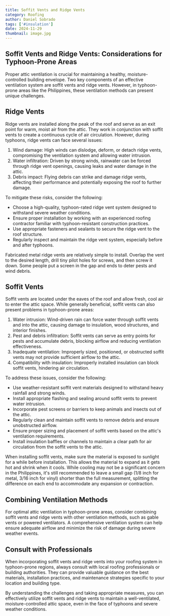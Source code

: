 ```yaml
---
title: Soffit Vents and Ridge Vents
category: Roofing
author: Daniel Sobrado
tags: ['#insulation']
date: 2024-11-29
thumbnail: image.jpg
---
```


## Soffit Vents and Ridge Vents: Considerations for Typhoon-Prone Areas

Proper attic ventilation is crucial for maintaining a healthy, moisture-controlled building envelope. Two key components of an effective ventilation system are soffit vents and ridge vents. However, in typhoon-prone areas like the Philippines, these ventilation methods can present unique challenges.

## Ridge Vents

Ridge vents are installed along the peak of the roof and serve as an exit point for warm, moist air from the attic. They work in conjunction with soffit vents to create a continuous cycle of air circulation. However, during typhoons, ridge vents can face several issues:

1. Wind damage: High winds can dislodge, deform, or detach ridge vents, compromising the ventilation system and allowing water intrusion.
2. Water infiltration: Driven by strong winds, rainwater can be forced through ridge vent openings, causing leaks and water damage in the attic.
3. Debris impact: Flying debris can strike and damage ridge vents, affecting their performance and potentially exposing the roof to further damage.

To mitigate these risks, consider the following:

- Choose a high-quality, typhoon-rated ridge vent system designed to withstand severe weather conditions.
- Ensure proper installation by working with an experienced roofing contractor familiar with typhoon-resistant construction practices.
- Use appropriate fasteners and sealants to secure the ridge vent to the roof structure.
- Regularly inspect and maintain the ridge vent system, especially before and after typhoons.

 Fabricated metal ridge vents are relatively simple to install. Overlap the vent to the desired length, drill tiny pilot holes for screws, and then screw it down. Some people put a screen in the gap and ends to deter pests and wind debris.

## Soffit Vents

Soffit vents are located under the eaves of the roof and allow fresh, cool air to enter the attic space. While generally beneficial, soffit vents can also present problems in typhoon-prone areas:

1. Water intrusion: Wind-driven rain can force water through soffit vents and into the attic, causing damage to insulation, wood structures, and interior finishes.
2. Pest and debris infiltration: Soffit vents can serve as entry points for pests and accumulate debris, blocking airflow and reducing ventilation effectiveness.
3. Inadequate ventilation: Improperly sized, positioned, or obstructed soffit vents may not provide sufficient airflow to the attic.
4. Compatibility with insulation: Improperly installed insulation can block soffit vents, hindering air circulation.

To address these issues, consider the following:

- Use weather-resistant soffit vent materials designed to withstand heavy rainfall and strong winds.
- Install appropriate flashing and sealing around soffit vents to prevent water intrusion.
- Incorporate pest screens or barriers to keep animals and insects out of the attic.
- Regularly clean and maintain soffit vents to remove debris and ensure unobstructed airflow.
- Ensure proper sizing and placement of soffit vents based on the attic's ventilation requirements.
- Install insulation baffles or channels to maintain a clear path for air circulation from the soffit vents to the attic.

When installing soffit vents, make sure the material is exposed to sunlight for a while before installation. This allows the material to expand as it gets hot and shrink when it cools. While cooling may not be a significant concern in the Philippines, it's still recommended to leave a small gap (1/8 inch for metal, 3/16 inch for vinyl) shorter than the full measurement, splitting the difference on each end to accommodate any expansion or contraction.

## Combining Ventilation Methods

For optimal attic ventilation in typhoon-prone areas, consider combining soffit vents and ridge vents with other ventilation methods, such as gable vents or powered ventilators. A comprehensive ventilation system can help ensure adequate airflow and minimize the risk of damage during severe weather events.

## Consult with Professionals

When incorporating soffit vents and ridge vents into your roofing system in typhoon-prone regions, always consult with local roofing professionals or building authorities. They can provide valuable guidance on the best materials, installation practices, and maintenance strategies specific to your location and building type.

By understanding the challenges and taking appropriate measures, you can effectively utilize soffit vents and ridge vents to maintain a well-ventilated, moisture-controlled attic space, even in the face of typhoons and severe weather conditions.